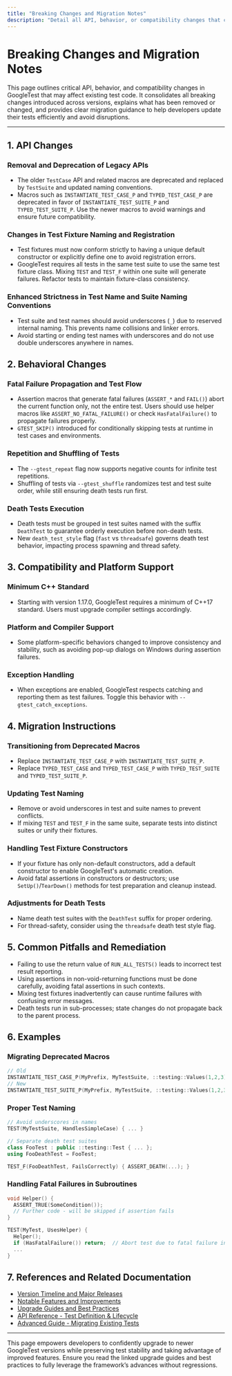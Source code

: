 ```yaml
---
title: "Breaking Changes and Migration Notes"
description: "Detail all API, behavior, or compatibility changes that can impact existing test code. Concisely enumerate what was removed, changed, or is no longer supported, and provide migration instructions or workarounds as needed."
---
```


# Breaking Changes and Migration Notes

This page outlines critical API, behavior, and compatibility changes in GoogleTest that may affect existing test code. It consolidates all breaking changes introduced across versions, explains what has been removed or changed, and provides clear migration guidance to help developers update their tests efficiently and avoid disruptions.

---

## 1. API Changes

### Removal and Deprecation of Legacy APIs
- The older `TestCase` API and related macros are deprecated and replaced by `TestSuite` and updated naming conventions.
- Macros such as `INSTANTIATE_TEST_CASE_P` and `TYPED_TEST_CASE_P` are deprecated in favor of `INSTANTIATE_TEST_SUITE_P` and `TYPED_TEST_SUITE_P`. Use the newer macros to avoid warnings and ensure future compatibility.

### Changes in Test Fixture Naming and Registration
- Test fixtures must now conform strictly to having a unique default constructor or explicitly define one to avoid registration errors.
- GoogleTest requires all tests in the same test suite to use the same test fixture class. Mixing `TEST` and `TEST_F` within one suite will generate failures. Refactor tests to maintain fixture-class consistency.

### Enhanced Strictness in Test Name and Suite Naming Conventions
- Test suite and test names should avoid underscores (`_`) due to reserved internal naming. This prevents name collisions and linker errors.
- Avoid starting or ending test names with underscores and do not use double underscores anywhere in names.

## 2. Behavioral Changes

### Fatal Failure Propagation and Test Flow
- Assertion macros that generate fatal failures (`ASSERT_*` and `FAIL()`) abort the current function only, not the entire test. Users should use helper macros like `ASSERT_NO_FATAL_FAILURE()` or check `HasFatalFailure()` to propagate failures properly.
- `GTEST_SKIP()` introduced for conditionally skipping tests at runtime in test cases and environments.

### Repetition and Shuffling of Tests
- The `--gtest_repeat` flag now supports negative counts for infinite test repetitions.
- Shuffling of tests via `--gtest_shuffle` randomizes test and test suite order, while still ensuring death tests run first.

### Death Tests Execution
- Death tests must be grouped in test suites named with the suffix `DeathTest` to guarantee orderly execution before non-death tests.
- New `death_test_style` flag (`fast` vs `threadsafe`) governs death test behavior, impacting process spawning and thread safety.

## 3. Compatibility and Platform Support

### Minimum C++ Standard
- Starting with version 1.17.0, GoogleTest requires a minimum of C++17 standard. Users must upgrade compiler settings accordingly.

### Platform and Compiler Support
- Some platform-specific behaviors changed to improve consistency and stability, such as avoiding pop-up dialogs on Windows during assertion failures.

### Exception Handling
- When exceptions are enabled, GoogleTest respects catching and reporting them as test failures. Toggle this behavior with `--gtest_catch_exceptions`.

## 4. Migration Instructions

### Transitioning from Deprecated Macros
- Replace `INSTANTIATE_TEST_CASE_P` with `INSTANTIATE_TEST_SUITE_P`.
- Replace `TYPED_TEST_CASE` and `TYPED_TEST_CASE_P` with `TYPED_TEST_SUITE` and `TYPED_TEST_SUITE_P`.

### Updating Test Naming
- Remove or avoid underscores in test and suite names to prevent conflicts.
- If mixing `TEST` and `TEST_F` in the same suite, separate tests into distinct suites or unify their fixtures.

### Handling Test Fixture Constructors
- If your fixture has only non-default constructors, add a default constructor to enable GoogleTest's automatic creation.
- Avoid fatal assertions in constructors or destructors; use `SetUp()`/`TearDown()` methods for test preparation and cleanup instead.

### Adjustments for Death Tests
- Name death test suites with the `DeathTest` suffix for proper ordering.
- For thread-safety, consider using the `threadsafe` death test style flag.

## 5. Common Pitfalls and Remediation

- Failing to use the return value of `RUN_ALL_TESTS()` leads to incorrect test result reporting.
- Using assertions in non-void-returning functions must be done carefully, avoiding fatal assertions in such contexts.
- Mixing test fixtures inadvertently can cause runtime failures with confusing error messages.
- Death tests run in sub-processes; state changes do not propagate back to the parent process.

## 6. Examples

### Migrating Deprecated Macros

```cpp
// Old
INSTANTIATE_TEST_CASE_P(MyPrefix, MyTestSuite, ::testing::Values(1,2,3));
// New
INSTANTIATE_TEST_SUITE_P(MyPrefix, MyTestSuite, ::testing::Values(1,2,3));
```

### Proper Test Naming

```cpp
// Avoid underscores in names
TEST(MyTestSuite, HandlesSimpleCase) { ... }

// Separate death test suites
class FooTest : public ::testing::Test { ... };
using FooDeathTest = FooTest;

TEST_F(FooDeathTest, FailsCorrectly) { ASSERT_DEATH(...); }
```

### Handling Fatal Failures in Subroutines

```cpp
void Helper() {
  ASSERT_TRUE(SomeCondition());
  // Further code - will be skipped if assertion fails
}

TEST(MyTest, UsesHelper) {
  Helper();
  if (HasFatalFailure()) return;  // Abort test due to fatal failure in Helper
  ...
}
```

## 7. References and Related Documentation

- [Version Timeline and Major Releases](version-timeline)
- [Notable Features and Improvements](notable-features)
- [Upgrade Guides and Best Practices](upgrade-instructions)
- [API Reference - Test Definition & Lifecycle](api-reference/core-test-api/test-definition-and-lifecycle)
- [Advanced Guide - Migrating Existing Tests](guides/getting-started/migrating-existing-tests)

---

This page empowers developers to confidently upgrade to newer GoogleTest versions while preserving test stability and taking advantage of improved features. Ensure you read the linked upgrade guides and best practices to fully leverage the framework’s advances without regressions.
